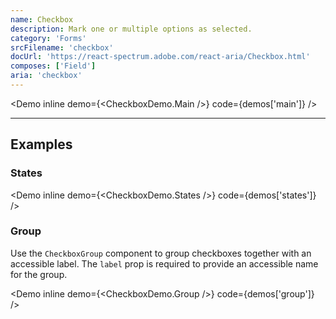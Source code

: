```yaml
---
name: Checkbox
description: Mark one or multiple options as selected.
category: 'Forms'
srcFilename: 'checkbox'
docUrl: 'https://react-spectrum.adobe.com/react-aria/Checkbox.html'
composes: ['Field']
aria: 'checkbox'
---
```


<Demo inline demo={<CheckboxDemo.Main />} code={demos['main']} />

---

## Examples

### States

<Demo inline demo={<CheckboxDemo.States />} code={demos['states']} />

### Group

Use the `CheckboxGroup` component to group checkboxes together with an
accessible label. The `label` prop is required to provide an accessible name for
the group.

<Demo inline demo={<CheckboxDemo.Group />} code={demos['group']} />
